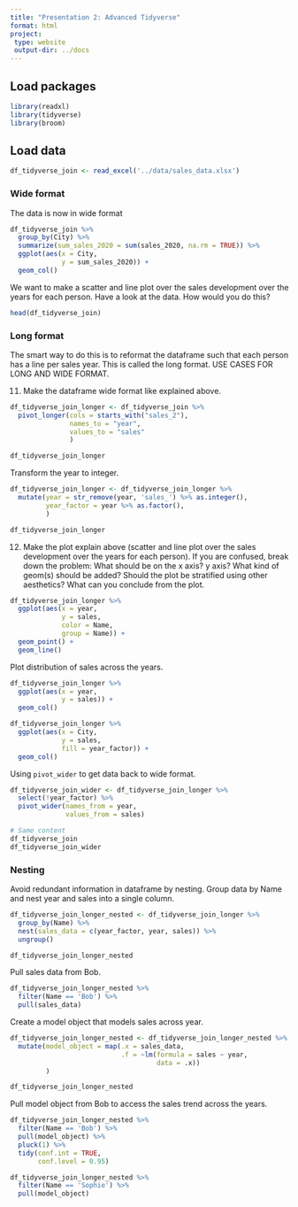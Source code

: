 ```yaml
---
title: "Presentation 2: Advanced Tidyverse"
format: html
project:
 type: website
 output-dir: ../docs
---
```


## Load packages
```r
library(readxl)
library(tidyverse)
library(broom)
```


## Load data
```r
df_tidyverse_join <- read_excel('../data/sales_data.xlsx')
```


### Wide format

The data is now in wide format 

```r
df_tidyverse_join %>% 
  group_by(City) %>% 
  summarize(sum_sales_2020 = sum(sales_2020, na.rm = TRUE)) %>% 
  ggplot(aes(x = City, 
             y = sum_sales_2020)) + 
  geom_col()
```



We want to make a scatter and line plot over the sales development over the years for each person. Have a look at the data. How would you do this?

```r
head(df_tidyverse_join)
```


### Long format


The smart way to do this is to reformat the dataframe such that each person has a line per sales year. This is called the long format. 
USE CASES FOR LONG AND WIDE FORMAT.

11. Make the dataframe wide format like explained above. 
```r
df_tidyverse_join_longer <- df_tidyverse_join %>% 
  pivot_longer(cols = starts_with("sales_2"),
               names_to = "year",
               values_to = "sales"
               )

df_tidyverse_join_longer
```

Transform the year to integer. 
```r
df_tidyverse_join_longer <- df_tidyverse_join_longer %>% 
  mutate(year = str_remove(year, 'sales_') %>% as.integer(),
         year_factor = year %>% as.factor(),
         ) 

df_tidyverse_join_longer
```


12. Make the plot explain above (scatter and line plot over the sales development over the years for each person). If you are confused, break down the problem: What should be on the x axis? y axis? What kind of geom(s) should be added? Should the plot be stratified using other aesthetics? What can you conclude from the plot. 
```r
df_tidyverse_join_longer %>% 
  ggplot(aes(x = year, 
             y = sales, 
             color = Name, 
             group = Name)) + 
  geom_point() + 
  geom_line()
```

Plot distribution of sales across the years. 
```r
df_tidyverse_join_longer %>% 
  ggplot(aes(x = year, 
             y = sales)) + 
  geom_col()
```

```r
df_tidyverse_join_longer %>% 
  ggplot(aes(x = City, 
             y = sales, 
             fill = year_factor)) + 
  geom_col()
```

Using `pivot_wider` to get data back to wide format. 
```r
df_tidyverse_join_wider <- df_tidyverse_join_longer %>% 
  select(!year_factor) %>% 
  pivot_wider(names_from = year, 
              values_from = sales)

# Same content
df_tidyverse_join
df_tidyverse_join_wider
```


### Nesting
Avoid redundant information in dataframe by nesting. Group data by Name and nest year and sales into a single column. 
```r
df_tidyverse_join_longer_nested <- df_tidyverse_join_longer %>%  
  group_by(Name) %>% 
  nest(sales_data = c(year_factor, year, sales)) %>% 
  ungroup()

df_tidyverse_join_longer_nested
```

Pull sales data from Bob. 
```r
df_tidyverse_join_longer_nested %>% 
  filter(Name == 'Bob') %>% 
  pull(sales_data)
```

Create a model object that models sales across year. 
```r
df_tidyverse_join_longer_nested <- df_tidyverse_join_longer_nested %>% 
  mutate(model_object = map(.x = sales_data,
                            .f = ~lm(formula = sales ~ year,
                                     data = .x))
         )

df_tidyverse_join_longer_nested
```



Pull model object from Bob to access the sales trend across the years. 
```r
df_tidyverse_join_longer_nested %>% 
  filter(Name == 'Bob') %>% 
  pull(model_object) %>% 
  pluck(1) %>% 
  tidy(conf.int = TRUE,
       conf.level = 0.95)
```

```r
df_tidyverse_join_longer_nested %>% 
  filter(Name == 'Sophie') %>% 
  pull(model_object)
```

